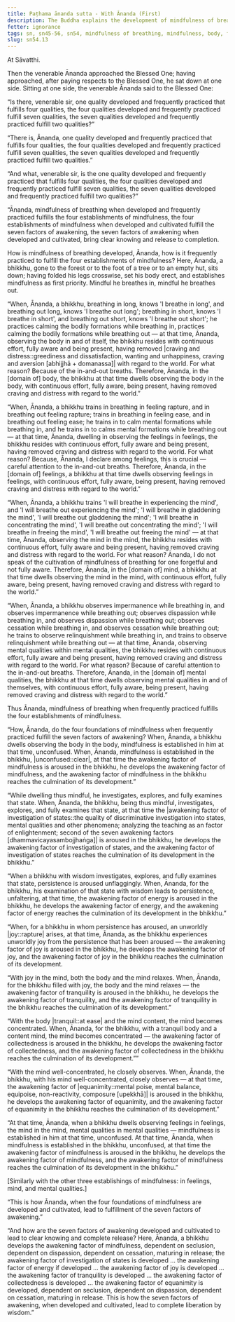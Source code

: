 ```yaml
---
title: Paṭhama ānanda sutta - With Ānanda (First)
description: The Buddha explains the development of mindfulness of breathing and its benefits in fulfilling the four establishments of mindfulness, the seven factors of awakening, and clear knowing and release.
fetter: ignorance
tags: sn, sn45-56, sn54, mindfulness of breathing, mindfulness, body, feelings, mind, mental qualities, seven factors of awakening, wisdom, liberation
slug: sn54.13
---
```


At Sāvatthi.

Then the venerable Ānanda approached the Blessed One; having approached, after paying respects to the Blessed One, he sat down at one side. Sitting at one side, the venerable Ānanda said to the Blessed One:

“Is there, venerable sir, one quality developed and frequently practiced that fulfills four qualities, the four qualities developed and frequently practiced fulfill seven qualities, the seven qualities developed and frequently practiced fulfill two qualities?”

“There is, Ānanda, one quality developed and frequently practiced that fulfills four qualities, the four qualities developed and frequently practiced fulfill seven qualities, the seven qualities developed and frequently practiced fulfill two qualities.”

“And what, venerable sir, is the one quality developed and frequently practiced that fulfills four qualities, the four qualities developed and frequently practiced fulfill seven qualities, the seven qualities developed and frequently practiced fulfill two qualities?”

“Ānanda, mindfulness of breathing when developed and frequently practiced fulfills the four establishments of mindfulness, the four establishments of mindfulness when developed and cultivated fulfill the seven factors of awakening, the seven factors of awakening when developed and cultivated, bring clear knowing and release to completion.

How is mindfulness of breathing developed, Ānanda, how is it frequently practiced to fulfill the four establishments of mindfulness? Here, Ānanda, a bhikkhu, gone to the forest or to the foot of a tree or to an empty hut, sits down; having folded his legs crosswise, set his body erect, and establishes mindfulness as first priority. Mindful he breathes in, mindful he breathes out.

“When, Ānanda, a bhikkhu, breathing in long, knows 'I breathe in long', and breathing out long, knows 'I breathe out long'; breathing in short, knows 'I breathe in short', and breathing out short, knows 'I breathe out short'; he practices calming the bodily formations while breathing in, practices calming the bodily formations while breathing out — at that time, Ānanda, observing the body in and of itself, the bhikkhu resides with continuous effort, fully aware and being present, having removed |craving and distress::greediness and dissatisfaction, wanting and unhappiness, craving and aversion [abhijjhā + domanassa]| with regard to the world. For what reason? Because of the in-and-out breaths. Therefore, Ānanda, in the [domain of] body, the bhikkhu at that time dwells observing the body in the body, with continuous effort, fully aware, being present, having removed craving and distress with regard to the world.”

“When, Ānanda, a bhikkhu trains in breathing in feeling rapture, and in breathing out feeling rapture; trains in breathing in feeling ease, and in breathing out feeling ease; he trains in to calm mental formations while breathing in, and he trains in to calms mental formations while breathing out — at that time, Ānanda, dwelling in observing the feelings in feelings, the bhikkhu resides with continuous effort, fully aware and being present, having removed craving and distress with regard to the world. For what reason? Because, Ānanda, I declare among feelings, this is crucial — careful attention to the in-and-out breaths. Therefore, Ānanda, in the [domain of] feelings, a bhikkhu at that time dwells observing feelings in feelings, with continuous effort, fully aware, being present, having removed craving and distress with regard to the world.”

“When, Ānanda, a bhikkhu trains 'I will breathe in experiencing the mind', and 'I will breathe out experiencing the mind'; 'I will breathe in gladdening the mind', 'I will breathe out gladdening the mind'; 'I will breathe in concentrating the mind', 'I will breathe out concentrating the mind'; 'I will breathe in freeing the mind', 'I will breathe out freeing the mind' — at that time, Ānanda, observing the mind in the mind, the bhikkhu resides with continuous effort, fully aware and being present, having removed craving and distress with regard to the world. For what reason? Ānanda, I do not speak of the cultivation of mindfulness of breathing for one forgetful and not fully aware. Therefore, Ānanda, in the [domain of] mind, a bhikkhu at that time dwells observing the mind in the mind, with continuous effort, fully aware, being present, having removed craving and distress with regard to the world.”

“When, Ānanda, a bhikkhu observes impermanence while breathing in, and observes impermanence while breathing out; observes dispassion while breathing in, and observes dispassion while breathing out; observes cessation while breathing in, and observes cessation while breathing out; he trains to observe relinquishment while breathing in, and trains to observe relinquishment while breathing out — at that time, Ānanda, observing mental qualities within mental qualities, the bhikkhu resides with continuous effort, fully aware and being present, having removed craving and distress with regard to the world. For what reason? Because of careful attention to the in-and-out breaths. Therefore, Ānanda, in the [domain of] mental qualities, the bhikkhu at that time dwells observing mental qualities in and of themselves, with continuous effort, fully aware, being present, having removed craving and distress with regard to the world.”

Thus Ānanda, mindfulness of breathing when frequently practiced fulfills the four establishments of mindfulness.

“How, Ānanda, do the four foundations of mindfulness when frequently practiced fulfill the seven factors of awakening? When, Ānanda, a bhikkhu dwells observing the body in the body, mindfulness is established in him at that time, unconfused. When, Ānanda, mindfulness is established in the bhikkhu, |unconfused::clear|, at that time the awakening factor of mindfulness is aroused in the bhikkhu, he develops the awakening factor of mindfulness, and the awakening factor of mindfulness in the bhikkhu reaches the culmination of its development.”

“While dwelling thus mindful, he investigates, explores, and fully examines that state. When, Ānanda, the bhikkhu, being thus mindful, investigates, explores, and fully examines that state, at that time the |awakening factor of investigation of states::the quality of discriminative investigation into states, mental qualities and other phenomena; analyzing the teaching as an factor of enlightenment; second of the seven awakening factors [dhammavicayasambojjhaṅga]| is aroused in the bhikkhu, he develops the awakening factor of investigation of states, and the awakening factor of investigation of states reaches the culmination of its development in the bhikkhu.”

“When a bhikkhu with wisdom investigates, explores, and fully examines that state, persistence is aroused unflaggingly. When, Ānanda, for the bhikkhu, his examination of that state with wisdom leads to persistence, unfaltering, at that time, the awakening factor of energy is aroused in the bhikkhu, he develops the awakening factor of energy, and the awakening factor of energy reaches the culmination of its development in the bhikkhu.”

“When, for a bhikkhu in whom persistence has aroused, an unworldly |joy::rapture| arises, at that time, Ānanda, as the bhikkhu experiences unworldly joy from the persistence that has been aroused — the awakening factor of joy is aroused in the bhikkhu, he develops the awakening factor of joy, and the awakening factor of joy in the bhikkhu reaches the culmination of its development.

“With joy in the mind, both the body and the mind relaxes. When, Ānanda, for the bhikkhu filled with joy, the body and the mind relaxes — the awakening factor of tranquility is aroused in the bhikkhu, he develops the awakening factor of tranquility, and the awakening factor of tranquility in the bhikkhu reaches the culmination of its development.”

“With the body |tranquil::at ease| and the mind content, the mind becomes concentrated. When, Ānanda, for the bhikkhu, with a tranquil body and a content mind, the mind becomes concentrated — the awakening factor of collectedness is aroused in the bhikkhu, he develops the awakening factor of collectedness, and the awakening factor of collectedness in the bhikkhu reaches the culmination of its development.””

“With the mind well-concentrated, he closely observes. When, Ānanda, the bhikkhu, with his mind well-concentrated, closely observes — at that time, the awakening factor of |equanimity::mental poise, mental balance, equipoise, non-reactivity, composure [upekkhā]| is aroused in the bhikkhu, he develops the awakening factor of equanimity, and the awakening factor of equanimity in the bhikkhu reaches the culmination of its development.”

“At that time, Ānanda, when a bhikkhu dwells observing feelings in feelings, the mind in the mind, mental qualities in mental qualities — mindfulness is established in him at that time, unconfused. At that time, Ānanda, when mindfulness is established in the bhikkhu, unconfused, at that time the awakening factor of mindfulness is aroused in the bhikkhu, he develops the awakening factor of mindfulness, and the awakening factor of mindfulness reaches the culmination of its development in the bhikkhu.”

[Similarly with the other three establishings of mindfulness: in feelings, mind, and mental qualities.]

“This is how Ānanda, when the four foundations of mindfulness are developed and cultivated, lead to fulfillment of the seven factors of awakening.”

“And how are the seven factors of awakening developed and cultivated to lead to clear knowing and complete release? Here, Ānanda, a bhikkhu develops the awakening factor of mindfulness, dependent on seclusion, dependent on dispassion, dependent on cessation, maturing in release; the awakening factor of investigation of states is developed ... the awakening factor of energy if developed ... the awakening factor of joy is developed ... the awakening factor of tranquility is developed ... the awakening factor of collectedness is developed ... the awakening factor of equanimity is developed, dependent on seclusion, dependent on dispassion, dependent on cessation, maturing in release. This is how the seven factors of awakening, when developed and cultivated, lead to complete liberation by wisdom.”